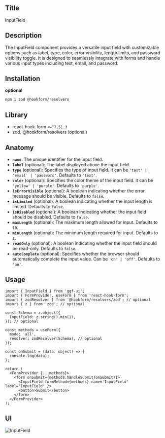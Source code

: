 ## Title

InputField

## Description

The InputField component provides a versatile input field with customizable options such as label, type, color, error visibility, length limits, and password visibility toggle. It is designed to seamlessly integrate with forms and handle various input types including text, email, and password.

## Installation

**optional**

```bash
npm i zod @hookform/resolvers
```

## Library

- react-hook-form `<=^7.51.3`
- zod, @hookform/resolvers (optional)

## Anatomy

- **`name`**: The unique identifier for the input field.
- **`label`** (optional): The label displayed above the input field.
- **`type`** (optional): Specifies the type of input field. It can be `'text' | 'email' | 'password'`. Defaults to `'text'`.
- **`color`** (optional): Specifies the color theme of the input field. It can be `'yellow' | 'purple'`. Defaults to `'purple'`.
- **`isErrorVisible`** (optional): A boolean indicating whether the error message should be visible. Defaults to `false`.
- **`isLimited`** (optional): A boolean indicating whether the input length is limited. Defaults to `false`.
- **`isDisabled`** (optional): A boolean indicating whether the input field should be disabled. Defaults to `false`.
- **`maxLength`** (optional): The maximum length allowed for input. Defaults to `10`.
- **`minLength`** (optional): The minimum length required for input. Defaults to `1`.
- **`readOnly`** (optional): A boolean indicating whether the input field should be read-only. Defaults to `false`.
- **`autoComplete`** (optional): Specifies whether the browser should automatically complete the input value. Can be `'on' | 'off'`. Defaults to `'on'`.

## Usage

```tsx
import { InputField } from 'ggf-ui';
import { FormProvider, useForm } from 'react-hook-form';
import { zodResolver } from '@hookform/resolvers/zod'; // optional
import { z } from 'zod'; // optional
```

```tsx
const Schema = z.object({
  InputField: z.string().min(1),
}); // optional

const methods = useForm({
  mode: 'all',
  resolver: zodResolver(Schema), // optional
});

const onSubmit = (data: object) => {
  console.log(data);
};

return (
  <FormProvider {...methods}>
    <form onSubmit={methods.handleSubmit(onSubmit)}>
      <InputField formMethod={methods} name='InputField' label='InputField' />
      <button>Submit</button>
    </form>
  </FormProvider>
);
```

## UI

![InputField](https://github.com/sprint-team3/GGF-Design-System/assets/92169354/05c4e524-b3f3-4c59-b2df-7155daf5e09d)
